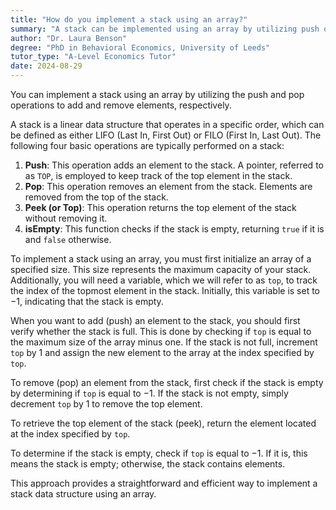 ```yaml
---
title: "How do you implement a stack using an array?"
summary: "A stack can be implemented using an array by utilizing push operations to add elements and pop operations to remove them."
author: "Dr. Laura Benson"
degree: "PhD in Behavioral Economics, University of Leeds"
tutor_type: "A-Level Economics Tutor"
date: 2024-08-29
---
```


You can implement a stack using an array by utilizing the push and pop operations to add and remove elements, respectively.

A stack is a linear data structure that operates in a specific order, which can be defined as either LIFO (Last In, First Out) or FILO (First In, Last Out). The following four basic operations are typically performed on a stack:

1. **Push**: This operation adds an element to the stack. A pointer, referred to as `TOP`, is employed to keep track of the top element in the stack.
2. **Pop**: This operation removes an element from the stack. Elements are removed from the top of the stack.
3. **Peek (or Top)**: This operation returns the top element of the stack without removing it.
4. **isEmpty**: This function checks if the stack is empty, returning `true` if it is and `false` otherwise.

To implement a stack using an array, you must first initialize an array of a specified size. This size represents the maximum capacity of your stack. Additionally, you will need a variable, which we will refer to as `top`, to track the index of the topmost element in the stack. Initially, this variable is set to $-1$, indicating that the stack is empty.

When you want to add (push) an element to the stack, you should first verify whether the stack is full. This is done by checking if `top` is equal to the maximum size of the array minus one. If the stack is not full, increment `top` by $1$ and assign the new element to the array at the index specified by `top`.

To remove (pop) an element from the stack, first check if the stack is empty by determining if `top` is equal to $-1$. If the stack is not empty, simply decrement `top` by $1$ to remove the top element.

To retrieve the top element of the stack (peek), return the element located at the index specified by `top`.

To determine if the stack is empty, check if `top` is equal to $-1$. If it is, this means the stack is empty; otherwise, the stack contains elements.

This approach provides a straightforward and efficient way to implement a stack data structure using an array.
    